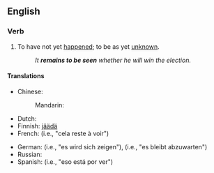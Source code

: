 ==English==

===Verb===
{{head|en|verb}}

# {{lb|en|idiomatic}} To have not yet [[happen]]ed; to be as yet [[unknown]].
#: ''It '''remains to be seen''' whether he will win the election.''

====Translations====
{{trans-top|to be as yet unknown}}
* Chinese: 
*: Mandarin: {{t-needed|cmn}}
* Dutch: {{t|nl|valt nog af te wachten}}
* Finnish: [[jäädä#Finnish|jäädä]] {{t|fi|nähtävä|alt=nähtäväksi}}
* French: {{t|fr|rester à voir}} (i.e., "cela reste à voir")
{{trans-mid}}
* German: {{t+|de|zeigen}} {{qualifier|reflexive}} (i.e., "es wird sich zeigen"), {{t|de|abzuwarten bleiben}} (i.e., "es bleibt abzuwarten")
* Russian: {{t-needed|ru}}
* Spanish: {{t|es|estar por ver}} (i.e., "eso está por ver")
{{trans-bottom}}
